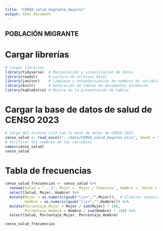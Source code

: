 ```yaml
---
title: "CENSO_salud_migrante_mayores"
output: html_document
---
```


## POBLACIÓN MIGRANTE
# Cargar librerías
```r
# Cargar librerías
library(tidyverse)  # Manipulación y visualización de datos
library(readxl)     # Lectura de archivos Excel
library(janitor)    # Limpieza y estandarización de nombres de variables
library(knitr)      # Generación de tablas en documentos dinámicos
library(kableExtra) # Mejora en la presentación de tablas
```

# Cargar la base de datos de salud de CENSO 2023
```r
# Carga del archivo xlsX con la base de datos de CENSO 2023
censo_salud <- read_excel("../data/CENSO_salud_mayores.xlsx", sheet = "Migrante")
# Verificar los nombres de las variables
names(censo_salud)
censo_salud
```
# Tabla de frecuencias

```r
censo_salud_frecuencias <- censo_salud %>%
  rename(Salud = "...1", Mujer = `Mujer / Femenino`, Hombre = `Varón / Masculino`) %>%
  select(Salud, Mujer, Hombre) %>%
  mutate(Mujer = as.numeric(gsub("\\s+","",Mujer)),  # Eliminar espacios y convertir a numérico
         Hombre = as.numeric(gsub("\\s+","",Hombre))) %>%
  mutate(Porcentaje_Mujer = Mujer / sum(Mujer) * 100,
         Porcentaje_Hombre = Hombre / sum(Hombre) * 100) %>%
  select(Salud, Porcentaje_Mujer, Porcentaje_Hombre)

censo_salud_frecuencias

  
```
